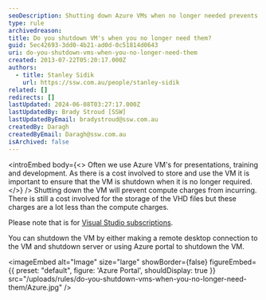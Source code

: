```yaml
---
seoDescription: Shutting down Azure VMs when no longer needed prevents compute charges and minimizes costs.
type: rule
archivedreason:
title: Do you shutdown VM's when you no longer need them?
guid: 5ec42693-3dd0-4b21-ad0d-0c51814d0643
uri: do-you-shutdown-vms-when-you-no-longer-need-them
created: 2013-07-22T05:20:17.000Z
authors:
  - title: Stanley Sidik
    url: https://ssw.com.au/people/stanley-sidik
related: []
redirects: []
lastUpdated: 2024-06-08T03:27:17.000Z
lastUpdatedBy: Brady Stroud [SSW]
lastUpdatedByEmail: bradystroud@ssw.com.au
createdBy: Daragh
createdByEmail: Daragh@ssw.com.au
isArchived: false
---
```


<introEmbed
  body={<>
Often we use Azure VM's for presentations, training and development. As there is a cost involved to store and use the VM it is important to ensure that the VM is shutdown when it is no longer required.
  </>}
/>
Shutting down the VM will prevent compute charges from incurring. There is still a cost involved for the storage of the VHD files but these charges are a lot less than the compute charges.

Please note that is for [Visual Studio subscriptions](https://azure.microsoft.com/en-us/services/developer-tools/visual-studio-subscriptions/?WT.mc_id=AZ-MVP-33518).

You can shutdown the VM by either making a remote desktop connection to the VM and shutdown server or using Azure portal to shutdown the VM.


<imageEmbed
  alt="Image"
  size="large"
  showBorder={false}
  figureEmbed={{
    preset: "default",
    figure: 'Azure Portal',
    shouldDisplay: true
  }}
  src="/uploads/rules/do-you-shutdown-vms-when-you-no-longer-need-them/Azure.jpg"
/>
